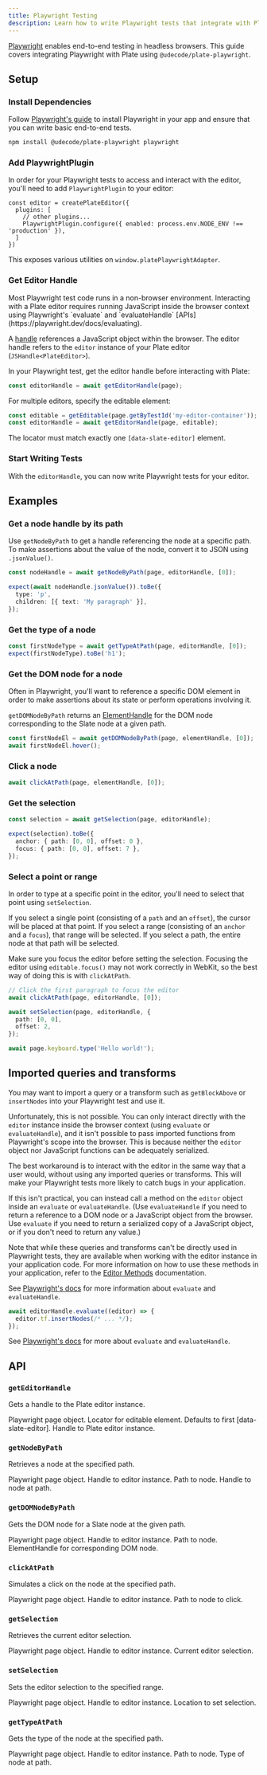 ```yaml
---
title: Playwright Testing
description: Learn how to write Playwright tests that integrate with Plate.
---
```


[Playwright](https://playwright.dev/) enables end-to-end testing in headless browsers. This guide covers integrating Playwright with Plate using `@udecode/plate-playwright`.

## Setup

<Steps>

### Install Dependencies

Follow [Playwright's guide](https://playwright.dev/docs/intro) to install Playwright in your app and ensure that you can write basic end-to-end tests.

```bash
npm install @udecode/plate-playwright playwright
```

### Add PlaywrightPlugin

In order for your Playwright tests to access and interact with the editor, you'll need to add `PlaywrightPlugin` to your editor:

```tsx
const editor = createPlateEditor({
  plugins: [
    // other plugins...
    PlaywrightPlugin.configure({ enabled: process.env.NODE_ENV !== 'production' }),
  ]
})
```

This exposes various utilities on `window.platePlaywrightAdapter`.

### Get Editor Handle

<Callout type="info" title="What is an editor handle?">
  Most Playwright test code runs in a non-browser environment. Interacting with a Plate editor requires running JavaScript inside the browser context using Playwright's `evaluate` and `evaluateHandle` [APIs](https://playwright.dev/docs/evaluating).

  A [handle](https://playwright.dev/docs/handles) references a JavaScript object within the browser. The editor handle refers to the `editor` instance of your Plate editor (`JSHandle<PlateEditor>`).
</Callout>

In your Playwright test, get the editor handle before interacting with Plate:

```ts
const editorHandle = await getEditorHandle(page);
```

For multiple editors, specify the editable element:

```ts
const editable = getEditable(page.getByTestId('my-editor-container'));
const editorHandle = await getEditorHandle(page, editable);
```

The locator must match exactly one `[data-slate-editor]` element.

### Start Writing Tests

With the `editorHandle`, you can now write Playwright tests for your editor.

</Steps>

## Examples

### Get a node handle by its path

Use `getNodeByPath` to get a handle referencing the node at a specific path. To make assertions about the value of the node, convert it to JSON using `.jsonValue()`.

```ts
const nodeHandle = await getNodeByPath(page, editorHandle, [0]);

expect(await nodeHandle.jsonValue()).toBe({
  type: 'p',
  children: [{ text: 'My paragraph' }],
});
```

### Get the type of a node

```ts
const firstNodeType = await getTypeAtPath(page, editorHandle, [0]);
expect(firstNodeType).toBe('h1');
```

### Get the DOM node for a node

Often in Playwright, you'll want to reference a specific DOM element in order to make assertions about its state or perform operations involving it.

`getDOMNodeByPath` returns an [ElementHandle](https://playwright.dev/docs/api/class-elementhandle) for the DOM node corresponding to the Slate node at a given path.

```ts
const firstNodeEl = await getDOMNodeByPath(page, elementHandle, [0]);
await firstNodeEl.hover();
```

### Click a node

```ts
await clickAtPath(page, elementHandle, [0]);
```

### Get the selection

```ts
const selection = await getSelection(page, editorHandle);

expect(selection).toBe({
  anchor: { path: [0, 0], offset: 0 },
  focus: { path: [0, 0], offset: 7 },
});
```

### Select a point or range

In order to type at a specific point in the editor, you'll need to select that point using `setSelection`.

If you select a single point (consisting of a `path` and an `offset`), the cursor will be placed at that point. If you select a range (consisting of an `anchor` and a `focus`), that range will be selected. If you select a path, the entire node at that path will be selected.

Make sure you focus the editor before setting the selection. Focusing the editor using `editable.focus()` may not work correctly in WebKit, so the best way of doing this is with `clickAtPath`.

```ts
// Click the first paragraph to focus the editor 
await clickAtPath(page, editorHandle, [0]);

await setSelection(page, editorHandle, {
  path: [0, 0],
  offset: 2,
});

await page.keyboard.type('Hello world!');
```

## Imported queries and transforms

You may want to import a query or a transform such as `getBlockAbove` or `insertNodes` into your Playwright test and use it.

Unfortunately, this is not possible. You can only interact directly with the `editor` instance inside the browser context (using `evaluate` or `evaluateHandle`), and it isn't possible to pass imported functions from Playwright's scope into the browser. This is because neither the `editor` object nor JavaScript functions can be adequately serialized.

The best workaround is to interact with the editor in the same way that a user would, without using any imported queries or transforms. This will make your Playwright tests more likely to catch bugs in your application.

If this isn't practical, you can instead call a method on the `editor` object inside an `evaluate` or `evaluateHandle`. (Use `evaluateHandle` if you need to return a reference to a DOM node or a JavaScript object from the browser. Use `evaluate` if you need to return a serialized copy of a JavaScript object, or if you don't need to return any value.)

Note that while these queries and transforms can't be directly used in Playwright tests, they are available when working with the editor instance in your application code. For more information on how to use these methods in your application, refer to the [Editor Methods](/docs/editor-methods) documentation.

See [Playwright's docs](https://playwright.dev/docs/evaluating) for more information about `evaluate` and `evaluateHandle`.

```ts
await editorHandle.evaluate((editor) => {
  editor.tf.insertNodes(/* ... */);
});
```

See [Playwright's docs](https://playwright.dev/docs/evaluating) for more about `evaluate` and `evaluateHandle`.

## API

### `getEditorHandle`

Gets a handle to the Plate editor instance.

<API name="getEditorHandle">
<APIParameters>
  <APIItem name="page" type="Page">
    Playwright page object.
  </APIItem>
  <APIItem name="editable" type="Locator" optional>
    Locator for editable element. Defaults to first [data-slate-editor].
  </APIItem>
</APIParameters>

<APIReturns type="EditorHandle">
  Handle to Plate editor instance.
</APIReturns>
</API>

### `getNodeByPath`

Retrieves a node at the specified path.

<API name="getNodeByPath">
<APIParameters>
  <APIItem name="page" type="Page">
    Playwright page object.
  </APIItem>
  <APIItem name="editorHandle" type="EditorHandle">
    Handle to editor instance.
  </APIItem>
  <APIItem name="path" type="Path">
    Path to node.
  </APIItem>
</APIParameters>

<APIReturns type="JSHandle<TNode>">
  Handle to node at path.
</APIReturns>
</API>

### `getDOMNodeByPath`

Gets the DOM node for a Slate node at the given path.

<API name="getDOMNodeByPath">
<APIParameters>
  <APIItem name="page" type="Page">
    Playwright page object.
  </APIItem>
  <APIItem name="editorHandle" type="EditorHandle">
    Handle to editor instance.
  </APIItem>
  <APIItem name="path" type="Path">
    Path to node.
  </APIItem>
</APIParameters>

<APIReturns type="ElementHandle">
  ElementHandle for corresponding DOM node.
</APIReturns>
</API>

### `clickAtPath`

Simulates a click on the node at the specified path.

<API name="clickAtPath">
<APIParameters>
  <APIItem name="page" type="Page">
    Playwright page object.
  </APIItem>
  <APIItem name="editorHandle" type="EditorHandle">
    Handle to editor instance.
  </APIItem>
  <APIItem name="path" type="Path">
    Path to node to click.
  </APIItem>
</APIParameters>
</API>

### `getSelection`

Retrieves the current editor selection.

<API name="getSelection">
<APIParameters>
  <APIItem name="page" type="Page">
    Playwright page object.
  </APIItem>
  <APIItem name="editorHandle" type="EditorHandle">
    Handle to editor instance.
  </APIItem>
</APIParameters>

<APIReturns type="Selection">
  Current editor selection.
</APIReturns>
</API>

### `setSelection`

Sets the editor selection to the specified range.

<API name="setSelection">
<APIParameters>
  <APIItem name="page" type="Page">
    Playwright page object.
  </APIItem>
  <APIItem name="editorHandle" type="EditorHandle">
    Handle to editor instance.
  </APIItem>
  <APIItem name="at" type="Location">
    Location to set selection.
  </APIItem>
</APIParameters>
</API>

### `getTypeAtPath`

Gets the type of the node at the specified path.

<API name="getTypeAtPath">
<APIParameters>
  <APIItem name="page" type="Page">
    Playwright page object.
  </APIItem>
  <APIItem name="editorHandle" type="EditorHandle">
    Handle to editor instance.
  </APIItem>
  <APIItem name="path" type="Path">
    Path to node.
  </APIItem>
</APIParameters>

<APIReturns type="string">
  Type of node at path.
</APIReturns>
</API>
